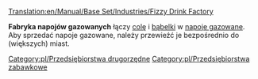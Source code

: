 [[Translation:en/Manual/Base Set/Industries/Fizzy Drink Factory]]

{{pl/Przedsiębiorstwa|image=en/FizzyDrinkFactory.png
|name=Fabryka napojów gazowanych
|climates=[[pl/Manual/Klimat]]
|accepts=[[pl/Manual/Base Set/Cargos/Cola|Cola]],[[pl/Manual/Base Set/Cargos/Bąbelki|Bąbelki]]
|produces=[[pl/Manual/Base Set/Cargos/Napoje gazowane|Napoje gazowane]]
}}

'''Fabryka napojów gazowanych''' łączy [[pl/Manual/Base Set/Cargos/Cola|colę]] i [[pl/Manual/Base Set/Cargos/Bąbelki|bąbelki]] w [[pl/Manual/Base Set/Cargos/Napoje gazowane|napoje gazowane]]. Aby sprzedać napoje gazowane, należy przewieźć je bezpośrednio do (większych) miast.
{{pl/Navbox Industries}}

[[Category:pl/Przedsiębiorstwa drugorzędne]]
[[Category:pl/Przedsiębiorstwa zabawkowe]]